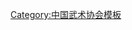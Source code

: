 {{Navbox
| name   = 中国武术协会第三届委员会
| title  = [[中国武术协会]]第三届委员会
| above  = 1980年－1982年
| bodyclass = hlist
| group1 = 主席
| list1  = [[郑怀贤]]
| group2 = 副主席
| list2  = 
* [[王立远]]
* [[王秀泉]]
* [[毛伯浩]]
* [[王新武]]
* [[卢路|卢　路]]
* [[吉云祥]]
* [[刘哲|刘　哲]]
* [[谷宗勤]]
* [[张文广]]
* [[张今雄]]
* [[温敬铭]]
* [[蔡龙云]]
| group3 = 秘书长
| list3  = [[张山|张　山]]
| group4 = 副秘书长
| list4  = 
* [[李天骥]]
* [[赵双进]]
| group5 = 委员
| list5  = 
* [[卜文德]]
* [[马文章]]
* [[马生贵]]
* [[马贤达]]
* [[马春喜]]
* [[马振邦]]
* [[王子章]]
* [[王占元]]
* [[王侠林]]
* [[王金宝]]
* [[王树男]]
* [[文太来]]
* [[扎西吉]]
* [[邓洪藻]]
* [[王效荣]]
* [[王新泉]]
* [[邓锦涛]]
* [[刘万福]]
* [[刘秀政]]
* [[刘志洪]]
* [[兰治中]]
* [[刘杰英]]
* [[叶香玉]]
* [[刘忠路]]
* [[刘侠僧]]
* [[刘鸿雁]]
* [[田景福]]
* [[李小平]]
* [[邸世礼]]
* [[吴江平]]
* [[谷庆堂]]
* [[李克俊]]
* [[吴秉孝]]
* [[吴图南]]
* [[沙国政]]
* [[李俊峰 (武术家)|李俊峰]]
* [[李宗德]]
* [[陈顺安]]
* [[陈桐彬]]
* [[陈盛甫]]
* [[吴彬 (武术家)|吴　彬]]
* [[肖温|肖　温]]
* [[陈道云]]
* [[邵善康]]
* [[何福生]]
* [[李德成]]
* [[李德植]]
* [[李毅立]]
* [[周永祥]]
* [[杨永|杨　永]]
* [[庞林太]]
* [[杨禹廷]]
* [[周树生]]
* [[张玲妹]]
* [[张桐|张　桐]]
* [[周德潜]]
* [[周凝敖]]
* [[赵子虬]]
* [[南仆|南　仆]]
* [[洪正福]]
* [[钟钧荣]]
* [[胡林|胡　林]]
* [[张泽芳]]
* [[郝家俊]]
* [[张继修]]
* [[张登魁]]
* [[赵裕昌]]
* [[赵瑞章]]
* [[顾有义]]
* [[顾留馨]]
* [[徐其成]]
* [[徐淑贞]]
* [[钱源泽]]
* [[黄先清]]
* [[黄伟鑫]]
* [[康绍远]]
* [[彭大库]]
* [[曾乃梁]]
* [[曾庆煌]]
* [[彭良明]]
* [[蒋鸿雁]]
* [[潘清福]]
* [[薛仪衡]]
* [[戴书文]]
| group6 = 
| list6  = 
}}<noinclude>
{{collapsible option}}
[[Category:中国武术协会模板]]
</noinclude>